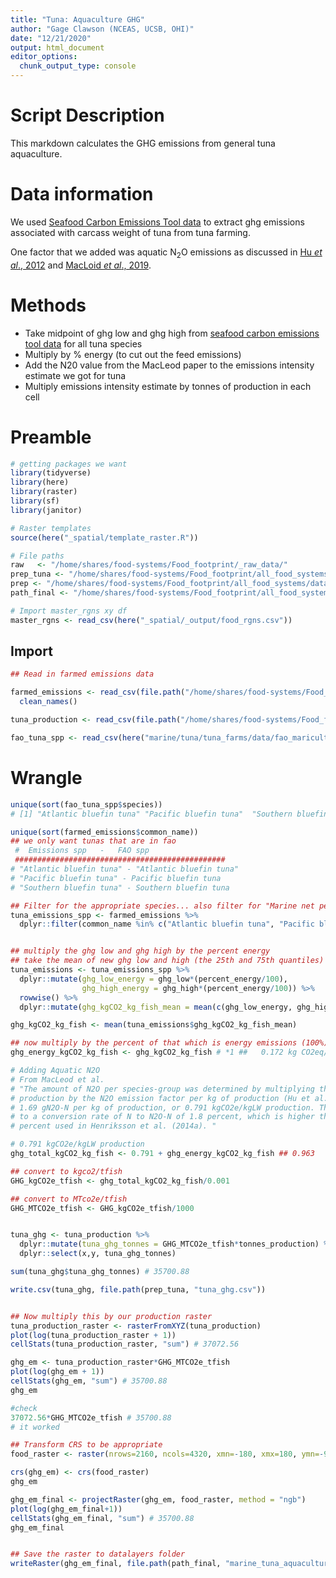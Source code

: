 ```yaml
---
title: "Tuna: Aquaculture GHG"
author: "Gage Clawson (NCEAS, UCSB, OHI)"
date: "12/21/2020"
output: html_document
editor_options: 
  chunk_output_type: console
---
```


# Script Description

This markdown calculates the GHG emissions from general tuna aquaculture. 

# Data information
We used [Seafood Carbon Emissions Tool data](http://seafoodco2.dal.ca/) to extract ghg emissions associated with carcass weight of tuna from tuna farming.

One factor that we added was aquatic N<sub>2</sub>O emissions as discussed in [Hu *et al*., 2012](https://pubs.acs.org/doi/full/10.1021/es300110x) and [MacLoid *et al*., 2019](http://www.fao.org/3/ca7130en/ca7130en.pdf).


# Methods 
 - Take midpoint of ghg low and ghg high from [seafood carbon emissions tool data](http://seafoodco2.dal.ca/) for all tuna species
 - Multiply by % energy (to cut out the feed emissions)
 - Add the N20 value from the MacLeod paper to the emissions intensity estimate we got for tuna
 - Multiply emissions intensity estimate by tonnes of production in each cell
 
 
# Preamble
```r
# getting packages we want
library(tidyverse)
library(here)
library(raster)
library(sf)
library(janitor)

# Raster templates
source(here("_spatial/template_raster.R"))

# File paths
raw   <- "/home/shares/food-systems/Food_footprint/_raw_data/"
prep_tuna <- "/home/shares/food-systems/Food_footprint/all_food_systems/dataprep/aquaculture/marine/tuna"
prep <- "/home/shares/food-systems/Food_footprint/all_food_systems/dataprep/" 
path_final <- "/home/shares/food-systems/Food_footprint/all_food_systems/datalayers" 

# Import master_rgns xy df
master_rgns <- read_csv(here("_spatial/_output/food_rgns.csv"))
```  
 
## Import
```r
## Read in farmed emissions data 

farmed_emissions <- read_csv(file.path("/home/shares/food-systems/Food_footprint/_raw_data/seafood_carbon_emmisions_tool/d2020/Specie_List_-_11_24_2020,_11_39_21_AM_Farmed.csv")) %>%
  clean_names()

tuna_production <- read_csv(file.path("/home/shares/food-systems/Food_footprint/all_food_systems/dataprep/aquaculture/marine/tuna/tuna_farm.csv"))

fao_tuna_spp <- read_csv(here("marine/tuna/tuna_farms/data/fao_mariculture_tuna_taxa_production.csv"))

```
 
 
# Wrangle

```r
unique(sort(fao_tuna_spp$species))
# [1] "Atlantic bluefin tuna" "Pacific bluefin tuna"  "Southern bluefin tuna"

unique(sort(farmed_emissions$common_name))
## we only want tunas that are in fao
 #  Emissions spp   -   FAO spp
 ###############################################
# "Atlantic bluefin tuna" - "Atlantic bluefin tuna"
# "Pacific bluefin tuna" - Pacific bluefin tuna
# "Southern bluefin tuna" - Southern bluefin tuna

## Filter for the appropriate species... also filter for "Marine net pen"... since we don't want any inland aquaculture
tuna_emissions_spp <- farmed_emissions %>%
  dplyr::filter(common_name %in% c("Atlantic bluefin tuna", "Pacific bluefin tuna", "Southern bluefin tuna")) 


## multiply the ghg low and ghg high by the percent energy
## take the mean of new ghg low and high (the 25th and 75th quantiles)
tuna_emissions <- tuna_emissions_spp %>%
  dplyr::mutate(ghg_low_energy = ghg_low*(percent_energy/100),
                ghg_high_energy = ghg_high*(percent_energy/100)) %>%
  rowwise() %>%
  dplyr::mutate(ghg_kgCO2_kg_fish_mean = mean(c(ghg_low_energy, ghg_high_energy))) 

ghg_kgCO2_kg_fish <- mean(tuna_emissions$ghg_kgCO2_kg_fish_mean)

## now multiply by the percent of that which is energy emissions (100%)
ghg_energy_kgCO2_kg_fish <- ghg_kgCO2_kg_fish # *1 ##   0.172 kg CO2eq/ kg fish (live/carcass weight, ratioed)

# Adding Aquatic N2O
# From MacLeod et al. 
# "The amount of N2O per species-group was determined by multiplying the
# production by the N2O emission factor per kg of production (Hu et al., 2012), i.e.
# 1.69 gN2O-N per kg of production, or 0.791 kgCO2e/kgLW production. This equates
# to a conversion rate of N to N2O-N of 1.8 percent, which is higher that the 0.71
# percent used in Henriksson et al. (2014a). "

# 0.791 kgCO2e/kgLW production 
ghg_total_kgCO2_kg_fish <- 0.791 + ghg_energy_kgCO2_kg_fish ## 0.963

## convert to kgco2/tfish
GHG_kgCO2e_tfish <- ghg_total_kgCO2_kg_fish/0.001

## convert to MTco2e/tfish
GHG_MTCO2e_tfish <- GHG_kgCO2e_tfish/1000


tuna_ghg <- tuna_production %>%
  dplyr::mutate(tuna_ghg_tonnes = GHG_MTCO2e_tfish*tonnes_production) %>%
  dplyr::select(x,y, tuna_ghg_tonnes)

sum(tuna_ghg$tuna_ghg_tonnes) # 35700.88

write.csv(tuna_ghg, file.path(prep_tuna, "tuna_ghg.csv"))


## Now multiply this by our production raster
tuna_production_raster <- rasterFromXYZ(tuna_production)
plot(log(tuna_production_raster + 1))
cellStats(tuna_production_raster, "sum") # 37072.56

ghg_em <- tuna_production_raster*GHG_MTCO2e_tfish
plot(log(ghg_em + 1))
cellStats(ghg_em, "sum") # 35700.88
ghg_em

#check
37072.56*GHG_MTCO2e_tfish # 35700.88
# it worked

## Transform CRS to be appropriate
food_raster <- raster(nrows=2160, ncols=4320, xmn=-180, xmx=180, ymn=-90, ymx=90)

crs(ghg_em) <- crs(food_raster)
ghg_em

ghg_em_final <- projectRaster(ghg_em, food_raster, method = "ngb")
plot(log(ghg_em_final+1))
cellStats(ghg_em_final, "sum") # 35700.88 
ghg_em_final


## Save the raster to datalayers folder
writeRaster(ghg_em_final, file.path(path_final, "marine_tuna_aquaculture_meat_ghg.tif"), overwrite = TRUE)


```

